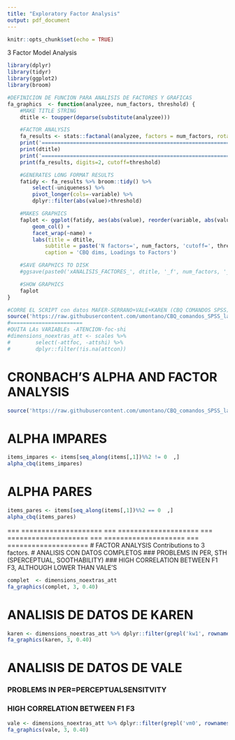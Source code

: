 ```yaml
---
title: "Exploratory Factor Analysis"
output: pdf_document
---
```


```r
knitr::opts_chunk$set(echo = TRUE)
```

3 Factor Model Analysis 

```r
library(dplyr)
library(tidyr)
library(ggplot2)
library(broom)

#DEFINICION DE FUNCION PARA ANALISIS DE FACTORES Y GRAFICAS
fa_graphics  <- function(analyzee, num_factors, threshold) {
	#MAKE TITLE STRING
	dtitle <- toupper(deparse(substitute(analyzee)))

	#FACTOR ANALYSIS
	fa_results <- stats::factanal(analyzee, factors = num_factors, rotation="promax")
	print('==========================================================================')
	print(dtitle)
	print('==========================================================================')
	print(fa_results, digits=2, cutoff=threshold)

	#GENERATES LONG FORMAT RESULTS
	fatidy <- fa_results %>% broom::tidy() %>% 
		select(-uniqueness) %>% 
		pivot_longer(cols=-variable) %>% 
		dplyr::filter(abs(value)>threshold)

	#MAKES GRAPHICS
	faplot <- ggplot(fatidy, aes(abs(value), reorder(variable, abs(value)), col=variable, fill=value>0)) +
		geom_col() +
		facet_wrap(~name) + 
		labs(title = dtitle,
			subtitle = paste('N factors=', num_factors, 'cutoff=', threshold),
			caption = 'CBQ dims, Loadings to Factors')

	#SAVE GRAPHICS TO DISK
	#ggsave(paste0('xANALISIS_FACTORES_', dtitle, '_f', num_factors, '_cut', chartr('.', '_', threshold), '.pdf'))

	#SHOW GRAPHICS
	faplot
}
```

```r
#CORRE EL SCRIPT con datos MAFER-SERRANO+VALE+KAREN (CBQ COMANDOS SPSS)
source('https://raw.githubusercontent.com/umontano/CBQ_comandos_SPSS_lab_ChyC/main/CBQ_SIN_INVERTIDOS_lab_CHyC.R')
#=======================
#QUITA LAs VARIABLEs -ATENCION-foc-shi
#dimensions_noextras_att <- scales %>%
#        select(-attfoc, -attshi) %>% 
#        dplyr::filter(!is.na(attcon))
```

# CRONBACH'S ALPHA AND FACTOR ANALYSIS
```r
source('https://raw.githubusercontent.com/umontano/CBQ_comandos_SPSS_lab_ChyC/main/CBQ_alpha_mfserrano_vale_karen.R')
```

# ALPHA IMPARES
```r
items_impares <- items[seq_along(items[,1])%%2 != 0  ,]
alpha_cbq(items_impares)
```

# ALPHA PARES
```r
items_pares <- items[seq_along(items[,1])%%2 == 0  ,]
alpha_cbq(items_pares)
```

=== ====================
=== ====================
=== ====================
=== ====================
=== ====================
# FACTOR ANALYSIS
Contributions to 3 factors.
# ANALISIS CON DATOS COMPLETOS
### PROBLEMS IN PER, STH (SPERCEPTUAL, SOOTHABILITY)
### HIGH CORRELATION BETWEEN  F1 F3, ALTHOUGH LOWER THAN VALE'S
```r
complet  <- dimensions_noextras_att
fa_graphics(complet, 3, 0.40)
```

# ANALISIS DE DATOS DE KAREN 
```r
karen <- dimensions_noextras_att %>% dplyr::filter(grepl('kw1', rownames(dimensions_noextras_att)))
fa_graphics(karen, 3, 0.40)
```

# ANALISIS DE DATOS DE VALE
### PROBLEMS IN  PER=PERCEPTUALSENSITVITY
### HIGH CORRELATION BETWEEN F1 F3 
```r
vale <- dimensions_noextras_att %>% dplyr::filter(grepl('vm0', rownames(dimensions_noextras_att)))
fa_graphics(vale, 3, 0.40)
```

